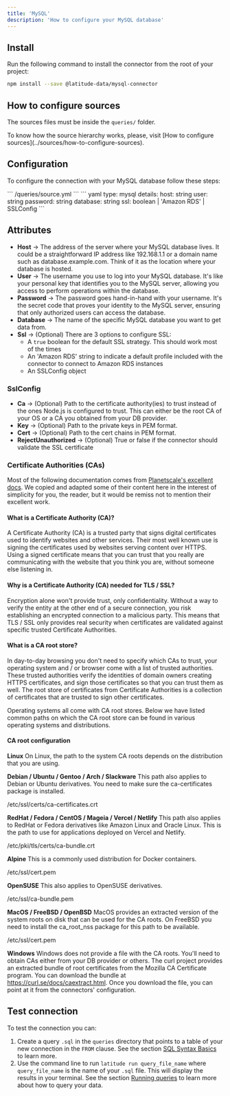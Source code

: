 ```yaml
---
title: 'MySQL'
description: 'How to configure your MySQL database'
---
```


## Install

Run the following command to install the connector from the root of your project:

```bash
npm install --save @latitude-data/mysql-connector
```

## How to configure sources

The sources files must be inside the `queries/` folder.

<Note>
  To know how the source hierarchy works, please, visit [How to configure
  sources](../sources/how-to-configure-sources).
</Note>

## Configuration

To configure the connection with your MySQL database follow these steps:

<Steps>
    <Step title="Create the source `.yaml` file within the `queries` folder if you haven't already">
      ``` /queries/source.yml ```
    </Step>
    <Step title="Add the following code for your MySQL connection">
      ``` yaml
      type: mysql
      details:
        host: string
        user: string
        password: string
        database: string
        ssl: boolean | 'Amazon RDS' | SSLConfig
      ```
    </Step>
    <Step title="Replace the details section with your info and save">
    </Step>
    <Step title="Done, now you can test your connection">
    </Step>

</Steps>

## Attributes

- **Host** → The address of the server where your MySQL database lives. It could be a straightforward IP address like 192.168.1.1 or a domain name such as database.example.com. Think of it as the location where your database is hosted.
- **User** → The username you use to log into your MySQL database. It's like your personal key that identifies you to the MySQL server, allowing you access to perform operations within the database.
- **Password** → The password goes hand-in-hand with your username. It's the secret code that proves your identity to the MySQL server, ensuring that only authorized users can access the database.
- **Database** → The name of the specific MySQL database you want to get data from.
- **Ssl** -> (Optional) There are 3 options to configure SSL:
  - A `true` boolean for the default SSL strategy. This should work most of the times
  - An 'Amazon RDS' string to indicate a default profile included with the connector to connect to Amazon RDS instances
  - An SSLConfig object

### SslConfig

- **Ca** -> (Optional) Path to the certificate authority(ies) to trust instead of the ones Node.js is configured to trust. This can either be the root CA of your OS or a CA you obtained from your DB provider.
- **Key** -> (Optional) Path to the private keys in PEM format.
- **Cert** -> (Optional) Path to the cert chains in PEM format.
- **RejectUnauthorized** -> (Optional) True or false if the connector should validate the SSL certificate

### Certificate Authorities (CAs)

<Note>Most of the following documentation comes from [Planetscale's excellent
docs](https://planetscale.com/docs/concepts/secure-connections#certificate-authorities).
We copied and adapted some of their content here in the interest of simplicity
for you, the reader, but it would be remiss not to mention their excellent
work.</Note>

#### What is a Certificate Authority (CA)?

A Certificate Authority (CA) is a trusted party that signs digital certificates
used to identify websites and other services. Their most well known use is
signing the certificates used by websites serving content over HTTPS. Using a
signed certificate means that you can trust that you really are communicating
with the website that you think you are, without someone else listening in.

#### Why is a Certificate Authority (CA) needed for TLS / SSL?
Encryption alone won't provide trust, only confidentiality. Without a way to
verify the entity at the other end of a secure connection, you risk
establishing an encrypted connection to a malicious party. This means that TLS
/ SSL only provides real security when certificates are validated against
specific trusted Certificate Authorities.

#### What is a CA root store?
In day-to-day browsing you don't need to specify which CAs to trust, your
operating system and / or browser come with a list of trusted authorities.
These trusted authorities verify the identities of domain owners creating HTTPS
certificates, and sign those certificates so that you can trust them as well.
The root store of certificates from Certificate Authorities is a collection of
certificates that are trusted to sign other certificates.

Operating systems all come with CA root stores. Below we have listed common
paths on which the CA root store can be found in various operating systems and
distributions.

#### CA root configuration
**Linux**
On Linux, the path to the system CA roots depends on the distribution that you are using.

**Debian / Ubuntu / Gentoo / Arch / Slackware**
This path also applies to Debian or Ubuntu derivatives. You need to make sure the ca-certificates package is installed.

/etc/ssl/certs/ca-certificates.crt

**RedHat / Fedora / CentOS / Mageia / Vercel / Netlify**
This path also applies to RedHat or Fedora derivatives like Amazon Linux and Oracle Linux. This is the path to use for applications deployed on Vercel and Netlify.

/etc/pki/tls/certs/ca-bundle.crt

**Alpine**
This is a commonly used distribution for Docker containers.

/etc/ssl/cert.pem

**OpenSUSE**
This also applies to OpenSUSE derivatives.

/etc/ssl/ca-bundle.pem

**MacOS / FreeBSD / OpenBSD**
MacOS provides an extracted version of the system roots on disk that can be used for the CA roots. On FreeBSD you need to install the ca_root_nss package for this path to be available.

/etc/ssl/cert.pem

**Windows**
Windows does not provide a file with the CA roots. You'll need to obtain CAs either from your DB provider or others. The curl project provides an extracted bundle of root certificates from the Mozilla CA Certificate program. You can download the bundle at https://curl.se/docs/caextract.html. Once you download the file, you can point at it from the connectors' configuration.

## Test connection

To test the connection you can:

1. Create a query `.sql` in the `queries` directory that points to a table of your new connection in the `FROM` clause. See the section [SQL Syntax Basics](../queries/basics/sql-syntax-basics) to learn more.
2. Use the command line to run `latitude run query_file_name` where `query_file_name` is the name of your `.sql` file. This will display the results in your terminal. See the section [Running queries](../guides/development/latitude-cli#running-queries) to learn more about how to query your data.
